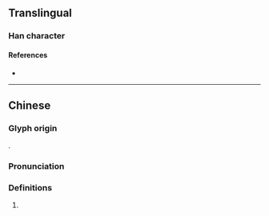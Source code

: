 {{character info}}
==Translingual==

===Han character===
{{Han char|rn=86|rad=火|as=16|sn=20|four=|canj=BFKCF|ids=⿰炙尞}}

====References====
* {{Han ref|kx=0686.380|dkj=19573|hdz=32247.070|uh=7212|ud=29202}}

----

==Chinese==

===Glyph origin===
{{Han etym}}
{{Han compound|炙|尞|c1=s|c2=p|t1=burn|ls=psc}}.

===Pronunciation===
{{zh-pron
|m=liǎo
|mc=y
|oc=y
|cat=v
}}

===Definitions===
{{zh-hanzi}}

# {{zh-alt-form|燎|to [[roast]]|tr=liǎo}}
